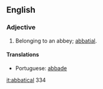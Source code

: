 ==English==

===Adjective===
{{en-adj|-}}
# {{obsolete}} Belonging to an abbey; [[abbatial]].

====Translations====
*Portuguese: [[abbade]]

[[it:abbatical]]
334